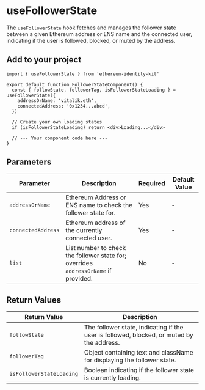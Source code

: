 
# useFollowerState

The `useFollowerState` hook fetches and manages the follower state between a given Ethereum address or ENS name and the connected user, indicating if the user is followed, blocked, or muted by the address.

## Add to your project

```tsx copy
import { useFollowerState } from 'ethereum-identity-kit'

export default function FollowerStateComponent() {
  const { followState, followerTag, isFollowerStateLoading } = useFollowerState({
    addressOrName: 'vitalik.eth',
    connectedAddress: '0x1234...abcd',
  })

  // Create your own loading states
  if (isFollowerStateLoading) return <div>Loading...</div>

  // --- Your component code here ---
}
```

## Parameters

| Parameter          | Description                                                                         | Required | Default Value |
| ------------------ | ----------------------------------------------------------------------------------- | -------- | ------------- |
| `addressOrName`    | Ethereum Address or ENS name to check the follower state for.                       | Yes      | -             |
| `connectedAddress` | Ethereum address of the currently connected user.                                   | Yes      | -             |
| `list`             | List number to check the follower state for; overrides `addressOrName` if provided. | No       | -             |

## Return Values

| Return Value             | Description                                                                               |
| ------------------------ | ----------------------------------------------------------------------------------------- |
| `followState`            | The follower state, indicating if the user is followed, blocked, or muted by the address. |
| `followerTag`            | Object containing text and className for displaying the follower state.                   |
| `isFollowerStateLoading` | Boolean indicating if the follower state is currently loading.                            |
